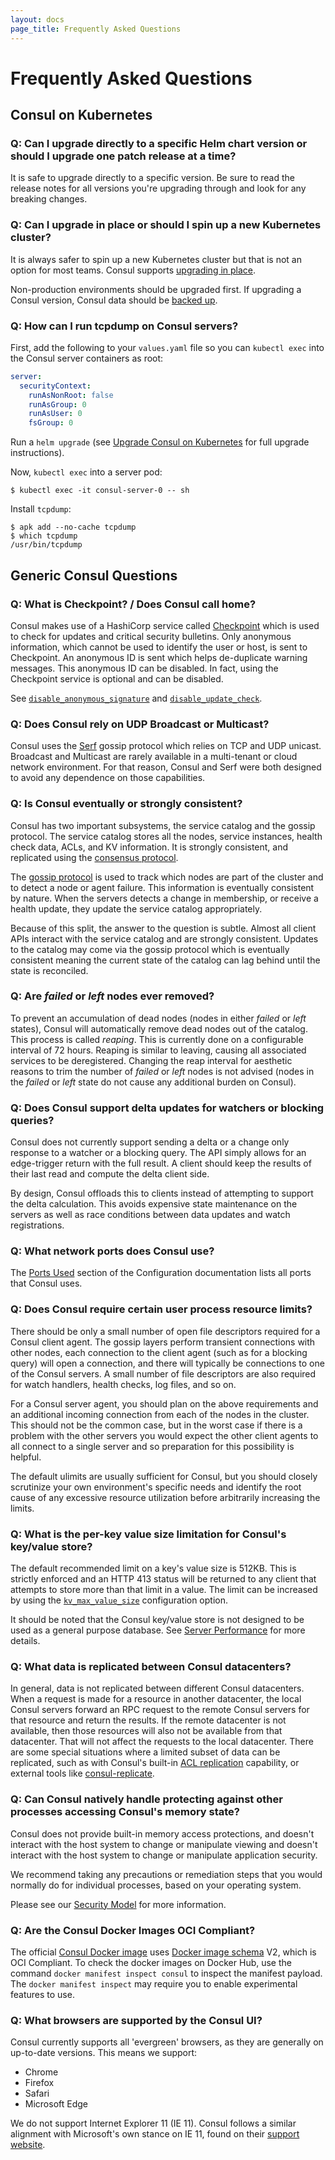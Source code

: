 ```yaml
---
layout: docs
page_title: Frequently Asked Questions
---
```


# Frequently Asked Questions

## Consul on Kubernetes

### Q: Can I upgrade directly to a specific Helm chart version or should I upgrade one patch release at a time?

It is safe to upgrade directly to a specific version. Be sure to read the release notes for all versions you're upgrading
through and look for any breaking changes.

### Q: Can I upgrade in place or should I spin up a new Kubernetes cluster?

It is always safer to spin up a new Kubernetes cluster but that is not an
option for most teams. Consul supports [upgrading in place](/docs/k8s/upgrade).

Non-production environments should be upgraded first. If upgrading
a Consul version, Consul data should be [backed up](https://learn.hashicorp.com/tutorials/consul/kubernetes-disaster-recovery).

### Q: How can I run tcpdump on Consul servers?

First, add the following to your `values.yaml` file so you can `kubectl exec` into
the Consul server containers as root:

```yaml
server:
  securityContext:
    runAsNonRoot: false
    runAsGroup: 0
    runAsUser: 0
    fsGroup: 0
```

Run a `helm upgrade` (see [Upgrade Consul on Kubernetes](/docs/k8s/upgrade) for full upgrade instructions).

Now, `kubectl exec` into a server pod:

```console
$ kubectl exec -it consul-server-0 -- sh
```

Install `tcpdump`:

```console
$ apk add --no-cache tcpdump
$ which tcpdump
/usr/bin/tcpdump
```

## Generic Consul Questions

### Q: What is Checkpoint? / Does Consul call home?

Consul makes use of a HashiCorp service called [Checkpoint](http://checkpoint.hashicorp.com)
which is used to check for updates and critical security bulletins.
Only anonymous information, which cannot be used to identify the user or host,
is sent to Checkpoint. An anonymous ID is sent which helps de-duplicate warning
messages.
This anonymous ID can be disabled. In fact, using the Checkpoint service is
optional and can be disabled.

See [`disable_anonymous_signature`](/docs/agent/options#disable_anonymous_signature)
and [`disable_update_check`](/docs/agent/options#disable_update_check).

### Q: Does Consul rely on UDP Broadcast or Multicast?

Consul uses the [Serf](https://www.serf.io) gossip protocol which relies on
TCP and UDP unicast. Broadcast and Multicast are rarely available in a
multi-tenant or cloud network environment. For that reason, Consul and Serf
were both designed to avoid any dependence on those capabilities.

### Q: Is Consul eventually or strongly consistent?

Consul has two important subsystems, the service catalog and the gossip
protocol.
The service catalog stores all the nodes, service instances, health check data,
ACLs, and KV information. It is strongly consistent, and replicated
using the [consensus protocol](/docs/internals/consensus).

The [gossip protocol](/docs/internals/gossip) is used to track which
nodes are part of the cluster and to detect a node or agent failure. This
information is eventually consistent by nature. When the servers detects a
change in membership, or receive a health update, they update the service
catalog appropriately.

Because of this split, the answer to the question is subtle. Almost all client
APIs interact with the service catalog and are strongly consistent. Updates to
the catalog may come via the gossip protocol which is eventually consistent
meaning the current state of the catalog can lag behind until the state is
reconciled.

### Q: Are _failed_ or _left_ nodes ever removed?

To prevent an accumulation of dead nodes (nodes in either _failed_ or _left_
states), Consul will automatically remove dead nodes out of the catalog. This
process is called _reaping_. This is currently done on a configurable
interval of 72 hours. Reaping is similar to leaving, causing all associated
services to be deregistered. Changing the reap interval for aesthetic
reasons to trim the number of _failed_ or _left_ nodes is not advised (nodes
in the _failed_ or _left_ state do not cause any additional burden on
Consul).

### Q: Does Consul support delta updates for watchers or blocking queries?

Consul does not currently support sending a delta or a change only response
to a watcher or a blocking query. The API simply allows for an edge-trigger
return with the full result. A client should keep the results of their last
read and compute the delta client side.

By design, Consul offloads this to clients instead of attempting to support
the delta calculation. This avoids expensive state maintenance on the servers
as well as race conditions between data updates and watch registrations.

### Q: What network ports does Consul use?

The [Ports Used](/docs/agent/options#ports) section of the Configuration
documentation lists all ports that Consul uses.

### Q: Does Consul require certain user process resource limits?

There should be only a small number of open file descriptors required for a
Consul client agent. The gossip layers perform transient connections with
other nodes, each connection to the client agent (such as for a blocking
query) will open a connection, and there will typically be connections to one
of the Consul servers. A small number of file descriptors are also required
for watch handlers, health checks, log files, and so on.

For a Consul server agent, you should plan on the above requirements and
an additional incoming connection from each of the nodes in the cluster. This
should not be the common case, but in the worst case if there is a problem
with the other servers you would expect the other client agents to all
connect to a single server and so preparation for this possibility is helpful.

The default ulimits are usually sufficient for Consul, but you should closely
scrutinize your own environment's specific needs and identify the root cause
of any excessive resource utilization before arbitrarily increasing the limits.

### Q: What is the per-key value size limitation for Consul's key/value store?

The default recommended limit on a key's value size is 512KB. This is strictly
enforced and an HTTP 413 status will be returned to any client that attempts to
store more than that limit in a value. The limit can be increased by using the
[`kv_max_value_size`](/docs/agent/options#kv_max_value_size) configuration option.

It should be noted that the Consul key/value store is not designed to be used as
a general purpose database. See
[Server Performance](/docs/install/performance) for more details.

### Q: What data is replicated between Consul datacenters?

In general, data is not replicated between different Consul datacenters. When a
request is made for a resource in another datacenter, the local Consul servers
forward an RPC request to the remote Consul servers for that resource and
return the results.
If the remote datacenter is not available, then those resources will also not be
available from that datacenter. That will not affect the requests to the local
datacenter. There are some special situations where a limited subset of data
can be replicated, such as with Consul's built-in
[ACL replication](https://learn.hashicorp.com/tutorials/consul/access-control-replication-multiple-datacenters)
capability, or external tools like
[consul-replicate](https://github.com/hashicorp/consul-replicate).

### Q: Can Consul natively handle protecting against other processes accessing Consul's memory state?

Consul does not provide built-in memory access protections, and doesn't
interact with the host system to change or manipulate
viewing and doesn't interact with the host system to change or manipulate
application security.

We recommend taking any precautions or remediation steps that you would
normally do for individual processes, based on your operating system.

Please see our
[Security Model](/docs/internals/security) for more information.

### Q: Are the Consul Docker Images OCI Compliant?

The official [Consul Docker image](https://hub.docker.com/_/consul/) uses
[Docker image schema](https://docs.docker.com/registry/spec/manifest-v2-2/) V2,
which is OCI Compliant. To check the docker images on Docker Hub, use the
command `docker manifest inspect consul` to inspect the manifest payload. The
`docker manifest inspect` may require you to enable experimental features to
use.

### Q: What browsers are supported by the Consul UI?

Consul currently supports all 'evergreen' browsers, as they are generally on
up-to-date versions. This means we support:

- Chrome
- Firefox
- Safari
- Microsoft Edge

We do not support Internet Explorer 11 (IE 11). Consul follows a similar
alignment with Microsoft's own stance on IE 11, found on their
[support website](https://support.microsoft.com/en-us/help/17454/lifecycle-faq-internet-explorer-and-edge).
